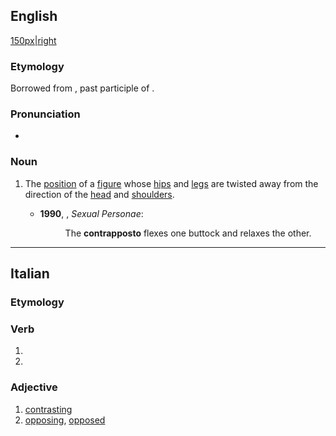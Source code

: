 ==English==
{{wikipedia}}
[[file:David_von_Michelangelo.jpg|150px|right]]

===Etymology===
Borrowed from {{bor|en|it|contrapposto}}, past participle of {{m|it|contrapporre}}.

===Pronunciation===
* {{a|UK}} {{IPA|en|/kɒntɹəˈpɒstəʊ/}}

===Noun===
{{en-noun|contrapposto|contrapposti}}

# {{lb|en|arts}} The [[position]] of a [[figure]] whose [[hip]]s and [[leg]]s are twisted away from the direction of the [[head]] and [[shoulder]]s. {{defdate|from 20th c.}}
#* '''1990''', {{w|Camille Paglia}}, ''Sexual Personae'':
#*: The '''contrapposto''' flexes one buttock and relaxes the other.

----

==Italian==

===Etymology===
{{prefix|it|contra|posto}}

===Verb===
{{it-pp}}

# {{past participle of|it|contrapporre|nocat=1}}
# {{past participle of|it|contrapporsi|nocat=1}}

===Adjective===
{{it-adj}}

# [[contrasting]]
# [[opposing]], [[opposed]]